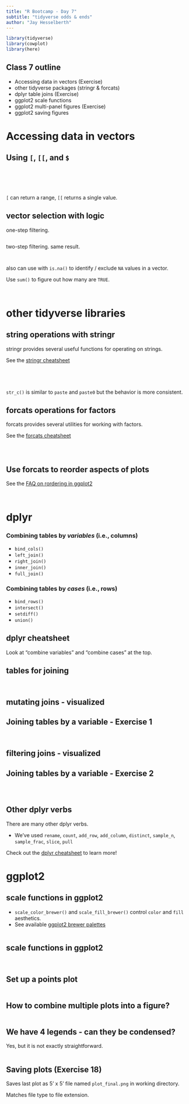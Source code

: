 ```yaml
---
title: "R Bootcamp - Day 7"
subtitle: "tidyverse odds & ends"
author: "Jay Hesselberth"
---
```


```r
library(tidyverse)
library(cowplot)
library(here)
```

## Class 7 outline

* Accessing data in vectors (Exercise)
* other tidyverse packages (stringr & forcats)
* dplyr table joins (Exercise)
* ggplot2 scale functions
* ggplot2 multi-panel figures (Exercise)
* ggplot2 saving figures 

# Accessing data in vectors

## Using `[`, `[[`, and `$` {.smaller}

```r
```

```r
```

```r
```

```r
```

```r
```

`[` can return a range, `[[` returns a single value.

## vector selection with logic {.smaller}

one-step filtering.

```r
```

two-step filtering. same result.

```r
```

```r
```

also can use with `is.na()` to identify / exclude `NA` values in a vector.

Use `sum()` to figure out how many are `TRUE`.

```r
```

```r
```

# other tidyverse libraries

## string operations with stringr {.smaller}

stringr provides several useful functions for operating on strings.

See the [stringr cheatsheet](https://github.com/rstudio/cheatsheets/blob/main/strings.pdf)

```r
```

```r
```

```r
```

```r
```

`str_c()` is similar to `paste` and `paste0` but the behavior is more consistent.

## forcats operations for factors {.smaller}

forcats provides several utilities for working with factors.

See the [forcats cheatsheet](https://github.com/rstudio/cheatsheets/blob/main/factors.pdf)

```r
```

```r
```

```r
```

## Use forcats to reorder aspects of plots {.smaller}

See the [FAQ on rordering in ggplot2](https://ggplot2.tidyverse.org/articles/faq-reordering.html)

```r
```

```r
```

# dplyr

### Combining tables by *variables* (i.e., columns)

  - `bind_cols()`
  - `left_join()`
  - `right_join()`
  - `inner_join()`
  - `full_join()`
 
### Combining tables by *cases* (i.e., rows)

  - `bind_rows()`
  - `intersect()`
  - `setdiff()`
  - `union()`

## dplyr cheatsheet

Look at "combine variables" and "combine cases" at the top.

## tables for joining

```r
```

```r
```

## mutating joins - visualized

## Joining tables by a variable - Exercise 1

```r
```

```r
```

## filtering joins - visualized

## Joining tables by a variable - Exercise 2

```r
```

```r
```

```r
```

## Other dplyr verbs

There are many other dplyr verbs.

- 
We've used `rename`, `count`, `add_row`, `add_column`,
`distinct`, `sample_n`, `sample_frac`, `slice`, `pull`

Check out the [dplyr cheatsheet]() to learn more!

# ggplot2

## scale functions in ggplot2

- `scale_color_brewer()` and `scale_fill_brewer()` control `color` and `fill` aesthetics.
- See available [ggplot2 brewer palettes](https://ggplot2.tidyverse.org/reference/scale_brewer.html#palettes)

```r
```

## scale functions in ggplot2 {.smaller}

```r
```

```r
```

## Set up a points plot {.smaller}

```r
```

## How to combine multiple plots into a figure? {.smaller}

```r
```

## We have 4 legends - can they be condensed? {.smaller}
  
Yes, but it is not exactly straightforward.

```r
```

## Saving plots (Exercise 18)

Saves last plot as 5' x 5' file named `plot_final.png` in working directory.

Matches file type to file extension.

```r
```

